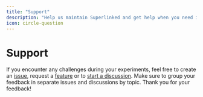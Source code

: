 ```yaml
---
title: "Support"
description: "Help us maintain Superlinked and get help when you need it"
icon: circle-question
---
```


# Support

If you encounter any challenges during your experiments, feel free to create an [issue](https://github.com/superlinked/superlinked/issues/new?assignees=kembala&labels=bug&projects=&template=bug_report.md&title=), request a [feature](https://github.com/superlinked/superlinked/issues/new?assignees=kembala&labels=enhancement&projects=&template=feature_request.md&title=) or to [start a discussion](https://github.com/superlinked/superlinked/discussions/new/choose).
Make sure to group your feedback in separate issues and discussions by topic. Thank you for your feedback!
